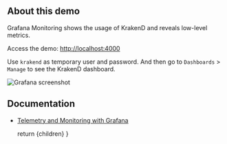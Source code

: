 
## About this demo
Grafana Monitoring shows the usage of KrakenD and reveals low-level metrics.

Access the demo: [http://localhost:4000](http://localhost:4000)

Use `krakend` as temporary user and password. And then go to `Dashboards` > `Manage` to see the KrakenD dashboard.

![Grafana screenshot](https://www.krakend.io/images/documentation/screenshots/grafana-prometheus-otel.png)

## Documentation
- [Telemetry and Monitoring with Grafana](https://www.krakend.io/docs/enterprise/telemetry/grafana/)

  return <IntegrationLayout>{children}</IntegrationLayout>
}
